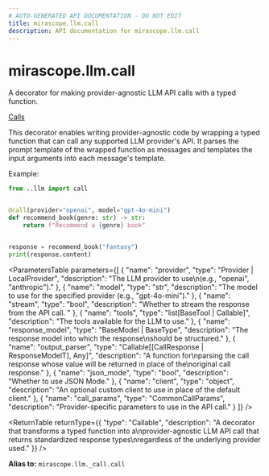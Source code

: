 ```yaml
---
# AUTO-GENERATED API DOCUMENTATION - DO NOT EDIT
title: mirascope.llm.call
description: API documentation for mirascope.llm.call
---
```


# mirascope.llm.call

A decorator for making provider-agnostic LLM API calls with a typed function.

<Info title="Usage">

[Calls](/docs/mirascope/learn/calls)

</Info>


This decorator enables writing provider-agnostic code by wrapping a typed function 
that can call any supported LLM provider's API. It parses the prompt template of 
the wrapped function as messages and templates the input arguments into each message's 
template.

Example:

```python
from ..llm import call


@call(provider="openai", model="gpt-4o-mini")
def recommend_book(genre: str) -> str:
    return f"Recommend a {genre} book"


response = recommend_book("fantasy")
print(response.content)
```

<ParametersTable
  parameters={[
  {
    "name": "provider",
    "type": "Provider | LocalProvider",
    "description": "The LLM provider to use\n(e.g., \"openai\", \"anthropic\")."
  },
  {
    "name": "model",
    "type": "str",
    "description": "The model to use for the specified provider (e.g., \"gpt-4o-mini\")."
  },
  {
    "name": "stream",
    "type": "bool",
    "description": "Whether to stream the response from the API call.  "
  },
  {
    "name": "tools",
    "type": "list[BaseTool | Callable]",
    "description": "The tools available for the LLM to use."
  },
  {
    "name": "response_model",
    "type": "BaseModel | BaseType",
    "description": "The response model into which the response\nshould be structured."
  },
  {
    "name": "output_parser",
    "type": "Callable[[CallResponse | ResponseModelT], Any]",
    "description": "A function for\nparsing the call response whose value will be returned in place of the\noriginal call response."
  },
  {
    "name": "json_mode",
    "type": "bool",
    "description": "Whether to use JSON Mode."
  },
  {
    "name": "client",
    "type": "object",
    "description": "An optional custom client to use in place of the default client."
  },
  {
    "name": "call_params",
    "type": "CommonCallParams",
    "description": "Provider-specific parameters to use in the API call."
  }
]}
/>

<ReturnTable
  returnType={{
  "type": "Callable",
  "description": "A decorator that transforms a typed function into a\nprovider-agnostic LLM API call that returns standardized response types\nregardless of the underlying provider used."
}}
/>


**Alias to:** `mirascope.llm._call.call`

